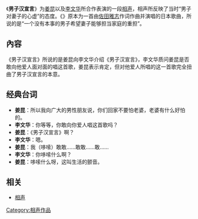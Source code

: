 《'''男子汉宣言'''》为[[姜昆|姜昆]]以及[[李文华_(相声演员)|李文华]]所合作表演的一段[[相声|相声]]，相声所反映了当时“男子对妻子的心虚”的态度。《{{link-ja|关白宣言|関白宣言|男子汉宣言}}》原本为一首由[[佐田雅志|佐田雅志]]作词作曲并演唱的日本歌曲，所说的是“一个没有本事的男子希望妻子能够担当家庭的重担”。

==內容==
《男子汉宣言》所说的是姜昆向李文华介绍《男子汉宣言》，李文华质问姜昆是否敢向他爱人面对面的唱这首歌，姜昆表示肯定，但对他爱人所唱的这一首歌完全扭曲了男子汉宣言的本意。

== 经典台词 ==
*'''姜昆'''：所以我向广大的男性朋友说，你们回家不要怕老婆，老婆有什么好怕的。
*'''李文华'''：你等等，你敢向你爱人唱这首歌吗？
*'''姜昆'''：《男子汉宣言》啊？
*'''李文华'''：嗯。
*'''姜昆'''：我（哆嗦）敢敢……敢敢……敢……
*'''李文华'''：你哆嗦什么啊？
*'''姜昆'''：哆嗦什么呀，这叫生活的颤音。

== 相关 ==
* [[相声|相声]]

[[Category:相声作品|Category:相声作品]]